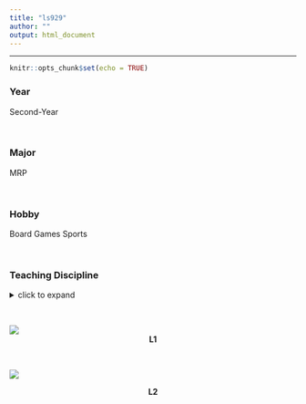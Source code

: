 ```yaml
---
title: "ls929"
author: ""
output: html_document
---
```


<hr>

```r
knitr::opts_chunk$set(echo = TRUE)
```

### Year

Second-Year

<br>

### Major

MRP

<br>

### Hobby

Board Games
Sports

<br>

### Teaching Discipline
<details>
  <summary>click to expand</summary>
- Go Game
<br>
- Graphic Design
</details>

<br>

![](~/Home/ILROB5275/Lei 1.jpg)
<center> **L1**  </center>

<br>

![](~/Home/ILROB5275/Lei 2.png)

<center> **L2**  </center>

